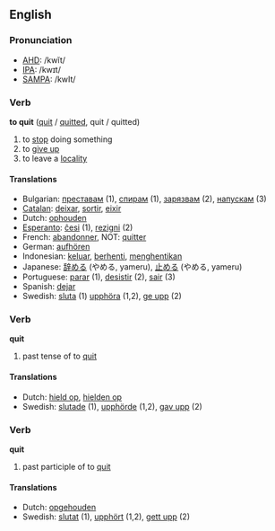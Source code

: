 ==English==

===Pronunciation===
*[[w:AHD|AHD]]: /kwĭt/
*[[w:IPA|IPA]]: /kwɪt/
*[[w:SAMPA|SAMPA]]: /kwIt/

===Verb===

'''to quit''' ([[quit]] / [[quitted]], quit / quitted)

# to [[stop]] doing something
# to [[give up]]
# to leave a [[locality]]

====Translations====

*Bulgarian: [[преставам]] (1), [[спирам]] (1), [[зарязвам]] (2), [[напускам]] (3)
*[[Catalan]]: [[deixar]], [[sortir]], [[eixir]]
*Dutch: [[ophouden]]
*[[Esperanto]]: [[ĉesi]] (1), [[rezigni]] (2)
*French: [[abandonner]], NOT: [[quitter]]
*German: [[aufhören]]
*Indonesian: [[keluar]], [[henti|berhenti]], [[henti|menghentikan]]
*Japanese: [[辞める]] (やめる, yameru), [[止める]] (やめる, yameru)
*Portuguese: [[parar]] (1), [[desistir]] (2), [[sair]] (3)
*Spanish: [[dejar]]
*Swedish: [[sluta]] (1) [[upphöra]] (1,2), [[ge upp]] (2)

===Verb===

'''quit'''

# past tense of to [[quit]]

====Translations====

*Dutch: [[hield op]], [[hielden op]]
*Swedish: [[slutade]] (1), [[upphörde]] (1,2), [[gav upp]] (2)

===Verb===

'''quit'''

# past participle of to [[quit]]

====Translations====

*Dutch: [[opgehouden]]
*Swedish: [[slutat]] (1), [[upphört]] (1,2), [[gett upp]] (2)